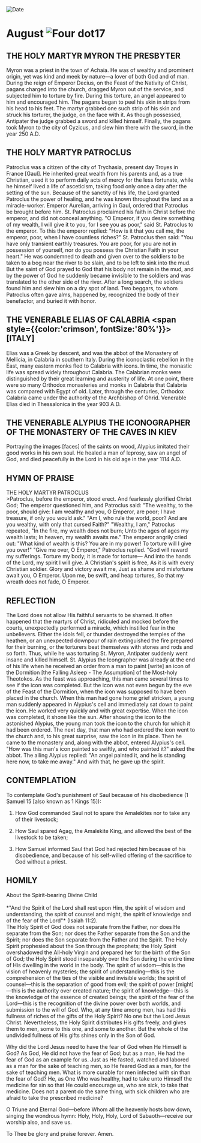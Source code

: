 
<RunningHead />
<Image src="/title-imprint.png" height={68} width={50} alt="Date" className="title-imprint"/>

# <div id="date">August <Image className="four-dot" src="/four-dot.png" height={15} width={15} alt="Four dot" />17</div>

## THE HOLY MARTYR MYRON THE PRESBYTER

Myron was a priest in the town of Achaia. He was of wealthy and prominent origin, yet was kind and meek by nature—a lover of both God and of man. During the reign of Emperor Decius, on the Feast of the Nativity of Christ, pagans charged into the church, dragged Myron out of the service, and subjected him to torture by fire. During this torture, an angel appeared to him and encouraged him. The pagans began to peel his skin in strips from his head to his feet. The martyr grabbed one such strip of his skin and struck his torturer, the judge, on the face with it. As though possessed, Antipater the judge grabbed a sword and killed himself. Finally, the pagans took Myron to the city of Cyzicus, and slew him there with the sword, in the year 250 A.D.

## THE HOLY MARTYR PATROCLUS

Patroclus was a citizen of the city of Trychasia, present day Troyes in France [Gaul]. He inherited great wealth from his parents and, as a true Christian, used it to perform daily acts of mercy for the less fortunate, while he himself lived a life of asceticism, taking food only once a day after the setting of the sun. Because of the sanctity of his life, the Lord granted Patroclus the power of healing, and he was known throughout the land as a miracle-worker. Emperor Aurelian, arriving in Gaul, ordered that Patroclus be brought before him. St. Patroclus proclaimed his faith in Christ before the emperor, and did not conceal anything. "O Emperor, if you desire something of my wealth, I will give it to you, for I see you as poor," said St. Patroclus to the emperor. To this the emperor replied: "How is it that you call me, the emperor, poor, when I have countless riches?" St. Patroclus then said: "You have only transient earthly treasures. You are poor, for you are not in possession of yourself, nor do you possess the Christian Faith in your heart." He was condemned to death and given over to the soldiers to be taken to a bog near the river to be slain, and to be left to sink into the mud. But the saint of God prayed to God that his body not remain in the mud, and by the power of God he suddenly became invisible to the soldiers and was translated to the other side of the river. After a long search, the soldiers found him and slew him on a dry spot of land. Two beggars, to whom Patroclus often gave alms, happened by, recognized the body of their benefactor, and buried it with honor.

## THE VENERABLE ELIAS OF CALABRIA <span style={{color:'crimson', fontSize:'80%'}}>[ITALY]</span>

Elias was a Greek by descent, and was the abbot of the Monastery of Mellicia, in Calabria in southern Italy. During the iconoclastic rebellion in the East, many eastern monks fled to Calabria with icons. In time, the monastic life was spread widely throughout Calabria. The Calabrian monks were distinguished by their great learning and austerity of life. At one point, there were so many Orthodox monasteries and monks in Calabria that Calabria was compared with Egypt of old. Later, through the centuries, Orthodox Calabria came under the authority of the Archbishop of Ohrid. Venerable Elias died in Thessalonica in the year 903 A.D.

## THE VENERABLE ALYPIUS THE ICONOGRAPHER OF THE MONASTERY OF THE CAVES IN KIEV

Portraying the images [faces] of the saints on wood, Alypius imitated their good works in his own soul. He healed a man of leprosy, saw an angel of God, and died peacefully in the Lord in his old age in the year 1114 A.D.


## HYMN OF PRAISE
<div style={{textAlign:'center', color:'crimson', fontWeight:'bold'}}>
THE HOLY MARTYR PATROCLUS
</div>
>Patroclus, before the emperor, stood erect.  
And fearlessly glorified Christ God;  
The emperor questioned him, and Patroclus said:  
"The wealthy, to the poor, should give:  
I am wealthy and you, O Emperor, are poor;  
I have treasure, if only you would ask."  
"Am I, who rule the world, poor?  
And are you wealthy, with only that cursed Faith?"  
"Wealthy, I am," Patroclus repeated,  
"In the fire, my wealth does not burn;  
Unto the ages of ages my wealth lasts;  
In heaven, my wealth awaits me."  
The emperor angrily cried out:  
"What kind of wealth is this? You are in my power!  
To torture will I give you over!"  
"Give me over, O Emperor," Patroclus replied.  
"God will reward my sufferings.  
Torture my body; it is made for torture—  
And into the hands of the Lord, my spirit I will give.  
A Christian's spirit is free,  
As it is with every Christian soldier.  
Glory and victory await me,  
Just as shame and misfortune await you, O Emperor.  
Upon me, be swift, and heap tortures,  
So that my wreath does not fade, O Emperor.  


## REFLECTION

The Lord does not allow His faithful servants to be shamed. It often happened that the martyrs of Christ, ridiculed and mocked before the courts, unexpectedly performed a miracle, which instilled fear in the unbelievers. Either the idols fell, or thunder destroyed the temples of the heathen, or an unexpected downpour of rain extinguished the fire prepared for their burning, or the torturers beat themselves with stones and rods and so forth. Thus, while he was torturing St. Myron, Antipater suddenly went insane and killed himself. St. Alypius the Icongrapher was already at the end of his life when he received an order from a man to paint [write] an icon of the Dormition [the Falling Asleep - The Assumption] of the Most-holy Theotokos. As the feast was approaching, this man came several times to see if the icon was completed. But the icon was not even begun by the eve of the Feast of the Dormition, when the icon was supposed to have been placed in the church. When this man had gone home grief stricken, a young man suddenly appeared in Alypius's cell and immediately sat down to paint the icon. He worked very quickly and with great expertise. When the icon was completed, it shone like the sun. After showing the icon to the astonished Alypius, the young man took the icon to the church for which it had been ordered. The next day, that man who had ordered the icon went to the church and, to his great surprise, saw the icon in its place. Then he came to the monastery and, along with the abbot, entered Alypius's cell. "How was this man's icon painted so swiftly, and who painted it?" asked the abbot. The ailing Alypius replied: "An angel painted it, and he is standing here now, to take me away." And with that, he gave up the spirit.


## CONTEMPLATION

To contemplate God's punishment of Saul because of his disobedience (1 Samuel 15 [also known as 1 Kings 15]):

1. How God commanded Saul not to spare the Amalekites nor to take any of their livestock;

2. How Saul spared Agag, the Amalekite King, and allowed the best of the livestock to be taken;

3. How Samuel informed Saul that God had rejected him because of his disobedience, and because of his self-willed offering of the sacrifice to God without a priest.


## HOMILY
<div style={{textAlign:'center', color:'crimson', fontWeight:'bold'}}>
About the Spirit-bearing Divine Child
</div>
<br />
<div style={{textAlign:'right'}}>
*"And the Spirit of the Lord shall rest upon Him, the spirit of wisdom and understanding, the spirit of counsel and might, the spirit of knowledge and of the fear of the Lord"* (Isaiah 11:2).
</div>
The Holy Spirit of God does not separate from the Father, nor does He separate from the Son; nor does the Father separate from the Son and the Spirit; nor does the Son separate from the Father and the Spirit. The Holy Spirit prophesied about the Son through the prophets; the Holy Spirit overshadowed the All-holy Virgin and prepared her for the birth of the Son of God; the Holy Spirit stood inseparably over the Son during the entire time of His dwelling in the world in the body. The spirit of wisdom—this is the vision of heavenly mysteries; the spirit of understanding—this is the comprehension of the ties of the visible and invisible worlds; the spirit of counsel—this is the separation of good from evil; the spirit of power [might]—this is the authority over created nature; the spirit of knowledge—this is the knowledge of the essence of created beings; the spirit of the fear of the Lord—this is the recognition of the divine power over both worlds, and submission to the will of God. Who, at any time among men, has had this fullness of riches of the gifts of the Holy Spirit? No one but the Lord Jesus Christ. Nevertheless, the Holy Spirit distributes His gifts freely, and gives them to men, some to this one, and some to another. But the whole of the undivided fullness of His gifts shines only in the Son of God.

Why did the Lord Jesus need to have the fear of God when He Himself is God? As God, He did not have the fear of God; but as a man, He had the fear of God as an example for us. Just as He fasted, watched and labored as a man for the sake of teaching men, so He feared God as a man, for the sake of teaching men. What is more curable for men infected with sin than the fear of God? He, as One Who was healthy, had to take unto Himself the medicine for sin so that He could encourage us, who are sick, to take that medicine. Does not a parent do the same thing, with sick children who are afraid to take the prescribed medicine?

O Triune and Eternal God—before Whom all the heavenly hosts bow down, singing the wondrous hymn: Holy, Holy, Holy, Lord of Sabaoth—receive our worship also, and save us.

To Thee be glory and praise forever. Amen.